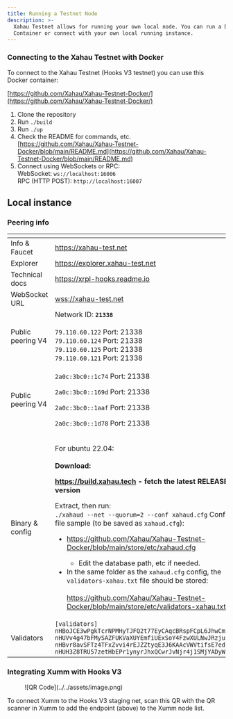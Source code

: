 ```yaml
---
title: Running a Testnet Node
description: >-
  Xahau Testnet allows for running your own local node. You can run a Docker
  Container or connect with your own local running instance.
---
```

### Connecting to the Xahau Testnet with Docker

To connect to the Xahau Testnet (Hooks V3 testnet) you can use this Docker container:

[https://github.com/Xahau/Xahau-Testnet-Docker/](https://github.com/Xahau/Xahau-Testnet-Docker/)

1. Clone the repository
2. Run `./build`
3. Run `./up`
4. Check the README for commands, etc.\
   [https://github.com/Xahau/Xahau-Testnet-Docker/blob/main/README.md](https://github.com/Xahau/Xahau-Testnet-Docker/blob/main/README.md)
5. Connect using WebSockets or RPC:\
   WebSocket: `ws://localhost:16006`\
   RPC (HTTP POST): `http://localhost:16007`

## Local instance

### Peering info

<table data-header-hidden><thead><tr><th width="181"></th><th></th></tr></thead><tbody><tr><td>Info &#x26; Faucet</td><td><a href="https://xahau-test.net/">https://xahau-test.net</a></td></tr><tr><td>Explorer</td><td><a href="https://explorer.xahau-test.net/">https://explorer.xahau-test.net</a></td></tr><tr><td>Technical docs</td><td><a href="https://xrpl-hooks.readme.io/">https://xrpl-hooks.readme.io</a></td></tr><tr><td>WebSocket URL</td><td><a href="https://xahau-test.net/">wss://xahau-test.net</a></td></tr><tr><td>Public peering V4</td><td>Network ID: <strong><code>21338</code></strong><br /><br /><code>79.110.60.122</code> Port: 21338<br /><code>79.110.60.124</code> Port: 21338<br /><code>79.110.60.125</code> Port: 21338<br /><code>79.110.60.121</code> Port: 21338</td></tr><tr><td>Public peering V4</td><td><p><code>2a0c:3bc0::1c74</code> Port: 21338</p><p><code>2a0c:3bc0::169d</code> Port: 21338</p><p><code>2a0c:3bc0::1aaf</code> Port: 21338</p><p><code>2a0c:3bc0::1d78</code> Port: 21338</p></td></tr><tr><td>Binary &#x26; config</td><td><p>For ubuntu 22.04:<br /><br /><strong>Download:</strong></p><p><a href="https://build.xahau.tech/2023.9.25-dev%2B336"><strong>https://build.xahau.tech</strong></a> <strong>- fetch the latest RELEASE version</strong><br /></p><p>Extract, then run: <br /><code>./xahaud --net --quorum=2 --conf xahaud.cfg</code> Config file sample (to be saved as <code>xahaud.cfg</code>):</p><ul><li><p><a href="https://github.com/Xahau/Xahau-Testnet-Docker/blob/main/store/etc/xahaud.cfg">https://github.com/Xahau/Xahau-Testnet-Docker/blob/main/store/etc/xahaud.cfg</a></p><ul><li>Edit the database path, etc if needed.</li></ul></li><li>In the same folder as the <code>xahaud.cfg</code> config, the <code>validators-xahau.txt</code> file should be stored:<br /><br /><a href="https://github.com/Xahau/Xahau-Testnet-Docker/blob/main/store/etc/validators-xahau.txt">https://github.com/Xahau/Xahau-Testnet-Docker/blob/main/store/etc/validators-xahau.txt</a></li></ul></td></tr><tr><td>Validators</td><td><code>[validators]</code><br /><code>nHBoJCE3wPgkTcrNPMHyTJFQ2t77EyCAqcBRspFCpL6JhwCm94VZ</code><br /><code>nHUVv4g47bFMySAZFUKVaXUYEmfiUExSoY4FzwXULNwJRzju4XnQ</code><br /><code>nHBvr8avSFTz4TFxZvvi4rEJZZtyqE3J6KAAcVWVtifsE7edPM7q</code><br /><code>nHUH3Z8TRU57zetHbEPr1ynyrJhxQCwrJvNjr4j1SMjYADyW1WWe</code></td></tr></tbody></table>



### Integrating Xumm with Hooks V3

<figure>
![QR Code](../../assets/image.png)
</figure>

To connect Xumm to the Hooks V3 staging net, scan this QR with the QR scanner in Xumm to add the endpoint (above) to the Xumm node list.
